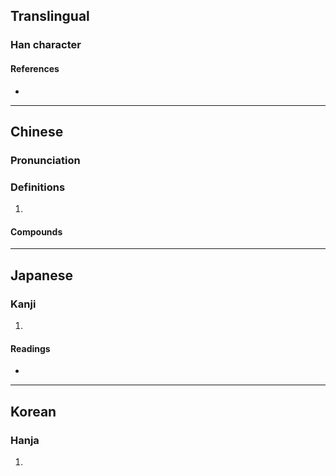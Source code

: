 {{character info}}
==Translingual==

===Han character===
{{Han char|rn=75|rad=木|as=13|sn=17|four=72904|canj=NMD,XNMD|ids=⿱⿰[[阜|⻖]]⿳[[⺤]][[工]][[彐]][[木]]}}

====References====
* {{Han ref|kx=0556.040|dkj=15636|dj=0945.240|hdz=21297.020|uh=6A83|ud=27267|bh=ED41|bd=60737}}

----

==Chinese==
{{zh-forms|alt=櫽,檼}}

===Pronunciation===
{{zh-pron
|m=yǐn
|c=jan2
|cat=
}}

===Definitions===
{{zh-hanzi}}

# {{rfdef|zh}}

====Compounds====
{{zh-der|檃栝|檃括}}

----

==Japanese==

===Kanji===
{{ja-kanji|grade=|rs=木13}}

# {{rfdef|ja|sort=木13}}

====Readings====
* {{ja-readings|on=いん,おん|kun=ためぎ}}

----

==Korean==

===Hanja===
{{ko-hanja|hangeul=은}}

# {{rfdef|ko|sort=木13}}